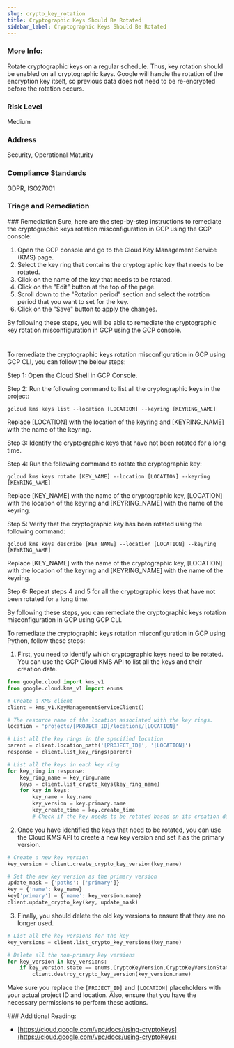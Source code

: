 ```yaml
---
slug: crypto_key_rotation
title: Cryptographic Keys Should Be Rotated
sidebar_label: Cryptographic Keys Should Be Rotated
---
```


### More Info:

Rotate cryptographic keys on a regular schedule. Thus, key rotation should be enabled on all cryptographic keys. Google will handle the rotation of the encryption key itself, so previous data does not need to be re-encrypted before the rotation occurs.

### Risk Level

Medium

### Address

Security, Operational Maturity

### Compliance Standards

GDPR, ISO27001


### Triage and Remediation
<Tabs>
<Tab title='Remediation'>
### Remediation

<AccordionGroup>
<Accordion title='Using Console' defaultOpen='true'>
Sure, here are the step-by-step instructions to remediate the cryptographic keys rotation misconfiguration in GCP using the GCP console:

1. Open the GCP console and go to the Cloud Key Management Service (KMS) page.
2. Select the key ring that contains the cryptographic key that needs to be rotated.
3. Click on the name of the key that needs to be rotated.
4. Click on the "Edit" button at the top of the page.
5. Scroll down to the "Rotation period" section and select the rotation period that you want to set for the key.
6. Click on the "Save" button to apply the changes.

By following these steps, you will be able to remediate the cryptographic key rotation misconfiguration in GCP using the GCP console.

#
</Accordion>

<Accordion title='Using CLI'>
To remediate the cryptographic keys rotation misconfiguration in GCP using GCP CLI, you can follow the below steps:

Step 1: Open the Cloud Shell in GCP Console.

Step 2: Run the following command to list all the cryptographic keys in the project:

```
gcloud kms keys list --location [LOCATION] --keyring [KEYRING_NAME]
```

Replace [LOCATION] with the location of the keyring and [KEYRING_NAME] with the name of the keyring.

Step 3: Identify the cryptographic keys that have not been rotated for a long time.

Step 4: Run the following command to rotate the cryptographic key:

```
gcloud kms keys rotate [KEY_NAME] --location [LOCATION] --keyring [KEYRING_NAME]
```

Replace [KEY_NAME] with the name of the cryptographic key, [LOCATION] with the location of the keyring and [KEYRING_NAME] with the name of the keyring.

Step 5: Verify that the cryptographic key has been rotated using the following command:

```
gcloud kms keys describe [KEY_NAME] --location [LOCATION] --keyring [KEYRING_NAME]
```

Replace [KEY_NAME] with the name of the cryptographic key, [LOCATION] with the location of the keyring and [KEYRING_NAME] with the name of the keyring.

Step 6: Repeat steps 4 and 5 for all the cryptographic keys that have not been rotated for a long time.

By following these steps, you can remediate the cryptographic keys rotation misconfiguration in GCP using GCP CLI.
</Accordion>

<Accordion title='Using Python'>
To remediate the cryptographic keys rotation misconfiguration in GCP using Python, follow these steps:

1. First, you need to identify which cryptographic keys need to be rotated. You can use the GCP Cloud KMS API to list all the keys and their creation date.

```python
from google.cloud import kms_v1
from google.cloud.kms_v1 import enums

# Create a KMS client
client = kms_v1.KeyManagementServiceClient()

# The resource name of the location associated with the key rings.
location = 'projects/[PROJECT_ID]/locations/[LOCATION]'

# List all the key rings in the specified location
parent = client.location_path('[PROJECT_ID]', '[LOCATION]')
response = client.list_key_rings(parent)

# List all the keys in each key ring
for key_ring in response:
    key_ring_name = key_ring.name
    keys = client.list_crypto_keys(key_ring_name)
    for key in keys:
        key_name = key.name
        key_version = key.primary.name
        key_create_time = key.create_time
        # Check if the key needs to be rotated based on its creation date
```

2. Once you have identified the keys that need to be rotated, you can use the Cloud KMS API to create a new key version and set it as the primary version.

```python
# Create a new key version
key_version = client.create_crypto_key_version(key_name)

# Set the new key version as the primary version
update_mask = {'paths': ['primary']}
key = {'name': key_name}
key['primary'] = {'name': key_version.name}
client.update_crypto_key(key, update_mask)
```

3. Finally, you should delete the old key versions to ensure that they are no longer used.

```python
# List all the key versions for the key
key_versions = client.list_crypto_key_versions(key_name)

# Delete all the non-primary key versions
for key_version in key_versions:
    if key_version.state == enums.CryptoKeyVersion.CryptoKeyVersionState.ENABLED and not key_version.name.endswith('primary'):
        client.destroy_crypto_key_version(key_version.name)
```

Make sure you replace the `[PROJECT_ID]` and `[LOCATION]` placeholders with your actual project ID and location. Also, ensure that you have the necessary permissions to perform these actions.
</Accordion>

</AccordionGroup>
</Tab>
</Tabs>
### Additional Reading:

- [https://cloud.google.com/vpc/docs/using-cryptoKeys](https://cloud.google.com/vpc/docs/using-cryptoKeys) 

